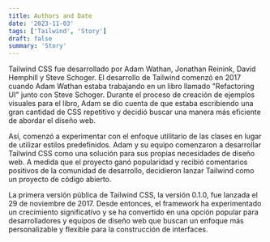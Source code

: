 ```yaml
---
title: Authors and Date
date: '2023-11-03'
tags: ['Tailwind', 'Story']
draft: false
summary: 'Story'
---
```


Tailwind CSS fue desarrollado por Adam Wathan, Jonathan Reinink, David Hemphill y Steve Schoger. El desarrollo de Tailwind comenzó en 2017 cuando Adam Wathan estaba trabajando en un libro llamado "Refactoring UI" junto con Steve Schoger. Durante el proceso de creación de ejemplos visuales para el libro, Adam se dio cuenta de que estaba escribiendo una gran cantidad de CSS repetitivo y decidió buscar una manera más eficiente de abordar el diseño web.

Así, comenzó a experimentar con el enfoque utilitario de las clases en lugar de utilizar estilos predefinidos. Adam y su equipo comenzaron a desarrollar Tailwind CSS como una solución para sus propias necesidades de diseño web. A medida que el proyecto ganó popularidad y recibió comentarios positivos de la comunidad de desarrollo, decidieron lanzar Tailwind como un proyecto de código abierto.

La primera versión pública de Tailwind CSS, la versión 0.1.0, fue lanzada el 29 de noviembre de 2017. Desde entonces, el framework ha experimentado un crecimiento significativo y se ha convertido en una opción popular para desarrolladores y equipos de diseño web que buscan un enfoque más personalizable y flexible para la construcción de interfaces.